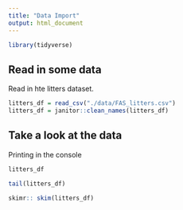 ```yaml
---
title: "Data Import"
output: html_document
---
```


```r
library(tidyverse)
```

## Read in some data 

Read in hte litters dataset. 

```r
litters_df = read_csv("./data/FAS_litters.csv")
litters_df = janitor::clean_names(litters_df)
```



## Take a look at the data 

Printing in the console
```r
litters_df
```

```r
tail(litters_df)
```

```r
skimr:: skim(litters_df)
```

